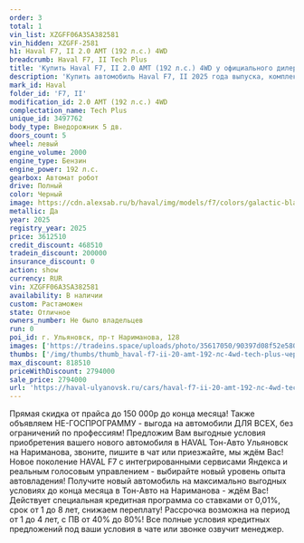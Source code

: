```yaml
---
order: 3
total: 1
vin_list: XZGFF06A3SA382581
vin_hidden: XZGFF-2581
h1: Haval F7, II 2.0 AMT (192 л.с.) 4WD
breadcrumb: Haval F7, II Tech Plus
title: 'Купить Haval F7, II 2.0 AMT (192 л.с.) 4WD у официального дилера в Ульяновске'
description: 'Купить автомобиль Haval F7, II 2025 года выпуска, комплектация Tech Plus, цвет - Черный, двигатель - 2.0 AMT (192 л.с.) 4WD у официального дилера в г. Ульяновск. Стоимость данного автомобиля Haval F7, II – 2794000'
mark_id: Haval
folder_id: 'F7, II'
modification_id: 2.0 AMT (192 л.с.) 4WD
complectation_name: Tech Plus
unique_id: 3497762
body_type: Внедорожник 5 дв.
doors_count: 5
wheel: левый
engine_volume: 2000
engine_type: Бензин
engine_power: 192 л.с.
gearbox: Автомат робот
drive: Полный
color: Черный
image: https://cdn.alexsab.ru/b/haval/img/models/f7/colors/galactic-black.webp
metallic: Да
year: 2025
registry_year: 2025
price: 3612510
credit_discount: 468510
tradein_discount: 200000
insurance_discount: 0
action: show
currency: RUR
vin: XZGFF06A3SA382581
availability: В наличии
custom: Растаможен
state: Отличное
owners_number: Не было владельцев
run: 0
poi_id: г. Ульяновск, пр-т Нариманова, 128
images: ['https://tradeins.space/uploads/photo/35617050/90397d08f52e580c72c416e537fd3abc.JPG', 'https://tradeins.space/uploads/photo/35617051/6b233635bd9ed423b9cff6b54fb55c1c.JPG', 'https://tradeins.space/uploads/photo/35617052/27f8f1155e2ba9c577eac670f943c198.JPG', 'https://tradeins.space/uploads/photo/35617053/bc6f2ed529634352dcc7abe74600edd0.JPG', 'https://tradeins.space/uploads/photo/35617054/45a58d0e381fd8de4da6dfe66e6c82a8.JPG', 'https://tradeins.space/uploads/photo/35617055/284356f6e10e9867429076bcffbe6a76.JPG', 'https://tradeins.space/uploads/photo/35617056/5819d9cbf3a7c46f86220364922763b0.JPG', 'https://tradeins.space/uploads/photo/35617057/c720cf34ed4bb9cb60a4a23c3862c00d.JPG', 'https://tradeins.space/uploads/photo/35617058/8301ad0d4efe57b05584a6cedf2777ce.JPG', 'https://tradeins.space/uploads/photo/35617059/71ba8ffef5f72d7e42c62e139f8101d5.JPG', 'https://tradeins.space/uploads/photo/35617060/865c3bbde6d5a58ad7468dd06288a10b.JPG']
thumbs: ['/img/thumbs/thumb_haval-f7-ii-20-amt-192-лс-4wd-tech-plus-черный-2025_d3abc_0.webp', '/img/thumbs/thumb_haval-f7-ii-20-amt-192-лс-4wd-tech-plus-черный-2025_55c1c_1.webp', '/img/thumbs/thumb_haval-f7-ii-20-amt-192-лс-4wd-tech-plus-черный-2025_3c198_2.webp', '/img/thumbs/thumb_haval-f7-ii-20-amt-192-лс-4wd-tech-plus-черный-2025_0edd0_3.webp', '/img/thumbs/thumb_haval-f7-ii-20-amt-192-лс-4wd-tech-plus-черный-2025_c82a8_4.webp']
max_discount: 818510
priceWithDiscount: 2794000
sale_price: 2794000
url: 'https://haval-ulyanovsk.ru/cars/haval-f7-ii-20-amt-192-лс-4wd-tech-plus-черный-2025/'
---
```

Прямая скидка от прайса до 150 000р до конца месяца! Также объявляем НЕ-ГОСПРОГРАММУ - выгода на автомобили ДЛЯ ВСЕХ, без ограничений по профессиям! Предложим Вам выгодные условия приобретения вашего нового автомобиля в HAVAL Тон-Авто Ульяновск на Нариманова, звоните, пишите в чат или приезжайте, мы ждём Вас! Новое поколение HAVAL F7 с интегрированными сервисами Яндекса и реальным голосовым управлением - выбирайте новый уровень опыта автовладения! Получите новый автомобиль на максимально выгодных условиях до конца месяца в Тон-Авто на Нариманова - ждём Вас! Действует специальная кредитная программа со ставками от 0,01%, срок от 1 до 8 лет, снижаем переплату! Рассрочка возможна на период от 1 до 4 лет, с ПВ от 40% до 80%! Все полные условия кредитных предложений под ваши условия в чате или звонке озвучит менеджер.
